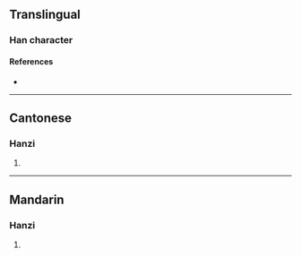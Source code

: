 {{character info/new}}
==Translingual==

===Han character===
{{Han char|rn=94|rad=犬|as=05|sn=8|four=41291|canj=KHMMF|ids=⿰犭示}}

====References====
* {{Han ref|kx=0708.170|dkj=20321|dj=1121.020|hdz=21338.080|uh=72CB|ud=29387|bh=CD5D|bd=52573}}

----

==Cantonese==

===Hanzi===
{{yue-hanzi|jyut=|y=yi4}}

# {{defn|lang=yue|sort=犬05}}

----

==Mandarin==

===Hanzi===
{{cmn-hanzi|pin=[[ní]] ([[ni2]])|wg=ni<sup>2</sup>}}

# {{defn|lang=cmn|sort=犬05}}